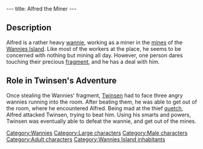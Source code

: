 ---
title: Alfred the Miner
---

{{Character|
Name=Alfred|
Image=BALFRED.jpg|
Race=[[Wannie]]|
Gender=Male|
Size=Large|
Age=Adult}}

==Description==
Alfred is a rather heavy [[wannie]], working as a miner in the [[mines]] of the [[Wannies Island]]. Like most of the workers at the place, he seems to be concerned with nothing but mining all day. However, one person dares touching their precious [[Wannies Fragment|fragment]], and he has a deal with him.

==Role in Twinsen's Adventure==
Once stealing the Wannies' fragment, [[Twinsen]] had to face three angry wannies running into the room. After beating them, he was able to get out of the room, where he encountered Alfred. Being mad at the thief [[quetch]], Alfred attacked Twinsen, trying to beat him. Using his smarts and powers, Twinsen was eventually able to defeat the wannie, and get out of the mines.

[[Category:Wannies]]
[[Category:Large characters]]
[[Category:Male characters]]
[[Category:Adult characters]]
[[Category:Wannies Island inhabitants]]